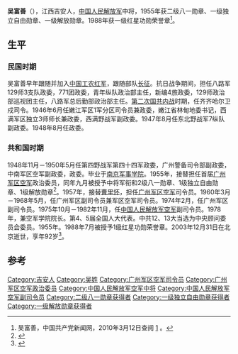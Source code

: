 {{noteTA
|1=zh-hans:蒋介石;zh-hk:蒋介石;zh-tw:蒋中正;
|2=zh-hans:斯大林;zh-hk:史太林;zh-tw:史達林;
|3=zh-cn:朝鲜战争; zh-sg:韩战; zh-tw:韓戰; zh-hk:韓戰;}}
{{Infobox_officeholder
| name = 吴富善
| image name = Wufushan.jpg
| width = 200
| now = 
| period = 
| Sex =
| different name =
| party = {{中国共产党}}
| nationality = {{PRC}}
| Native place =
| date of birth = 1912年10月10日
| place of birth = {{ROC-1912}}[[江西省|江西省]][[庐陵|庐陵]]（今吉安县）良视村
| date of death = {{death date and age|2003|12|31|1912|10|10}}
| place of death = {{PRC}}[[北京|北京]]
| religion = [[共产主义|共产主义]]
| spouse = 
| relatives = 
| educate = 
* 半年私塾
| past =
* 中国工农红军第12师连政治委员
* 红1军团第7师第19团政治委员
* 红1军团第1师政治部巡视员、宣传科科长
* 1942年，八路军后勤部政治部主任
* 齐齐哈尔卫戍司令部司令员
* 东北民主联军警备第1旅旅长兼政治委员，林甸地委书记兼军分区司令员，嫩江军区第一军分区司令员兼政治委员，西满军区独立第3 师师长兼政治委员
* 东北野战军第7纵队副政治委员、政治委员
* 第四野战军第44军政治委员
* 广州军区空军司令员、广州军区副司令员兼军区空军司令员
* 1975年8月，广州军区顾问
* 1975年10月，人民解放军空军副司令员
* 1978年，空军指挥学院院长
| work =
}}
'''吴富善'''（{{bd|1911年|10月10日|2003年|12月31日}}），江西吉安人，[[中国人民解放军|中国人民解放军]]中将，1955年获二级八一勋章、一级独立自由勋章、一级解放勋章。1988年获一级红星功勋荣誉章<ref name="官方">吴富善，中国共产党新闻网，2010年3月12日查阅 [http://dangshi.people.com.cn/GB/165617/165618/166491/167908/9975086.html] {{Wayback|url=http://dangshi.people.com.cn/GB/165617/165618/166491/167908/9975086.html |date=20160304092530 }}。</ref>。

==生平 ==
=== 民国时期 ===
吴富善早年跟随并加入[[中国工农红军|中国工农红军]]，跟随部队[[长征|长征]]。抗日战争期间，担任八路军129师3支队政委，771团政委，青年纵队政治部主任，新编4旅政委，129师政治部巡视团主任，八路军总后勤部政治部主任。[[第二次国共内战|第二次国共内战]]时期，任齐齐哈尔卫戍司令。1946年6月任嫩江军区1军分区司令员兼政委，嫩江省林甸地委书记，西满军区独立3师师长兼政委，西满野战军副政委。1947年8月任东北野战军7纵队副政委。1948年8月任政委。

=== 共和国时期 ===
1948年11月－1950年5月任第四野战军第四十四军政委，广州警备司令部副政委，中南军区空军副政委，政委。毕业于[[南京军事学院|南京军事学院]]。1955年，接替担任首届[[广州军区空军|广州军区空军]]政治委员，同年九月被授予中将军衔和2级八一勋章、1级独立自由勋章、1级解放勋章<ref>{{Cite book|title=将帅诗词|last=李殿仁，吴纪学，马厚寅编|publisher=北京：[[中国言实出版社|中国言实出版社]]|year=2017.07|isbn=978-7-5171-2362-0|pages=132}}</ref>。1957年，接替[[曹里怀|曹里怀]]，担任[[广州军区空军|广州军区空军]]司令员。1960年3月－1968年5月，任广州军区副司令员兼军区空军司令员。1974年2月，任广州军区副司令员。1975年10月－1982年11月，任[[中国人民解放军空军|中国人民解放军空军]]副司令员。1978年，兼空军学院院长。第4、5届全国人大代表。中共12、13大当选为中央顾问委员会委员。1955年。1988年7月被授予1级红星功勋荣誉章。2003年12月31日在北京逝世，享年92岁<ref>{{Cite book|title=中国人民解放军将帅名录 第1卷|last=《星火燎原》编辑部编|publisher=北京：[[解放军出版社|解放军出版社]]|year=2006.01|isbn=7-5065-5055-5|pages=295}}</ref>。

== 参考 ==
{{reflist}}
{{start box}}
{{s-mil}}
{{succession box|[[首任|首任]]|[[刘锦平|刘锦平]]|[[中国人民解放军|中国人民解放军]][[广州军区空军|广州军区空军]]政治委员|1955年7月-1957年9月}}
{{succession box|[[曹里怀|曹里怀]]|[[王璞_(空军)|王璞]]|[[中国人民解放军|中国人民解放军]][[广州军区空军|广州军区空军]]司令员|1957年9月-1968年7月}}
{{end box}}
{{中國人民解放軍開國中將}}
[[Category:吉安人|Category:吉安人]]
[[Category:吴姓|Category:吴姓]]
[[Category:广州军区空军司令员|Category:广州军区空军司令员]]
[[Category:广州军区空军政治委员|Category:广州军区空军政治委员]]
[[Category:中国人民解放军空军中将|Category:中国人民解放军空军中将]]
[[Category:中国人民解放军空军副司令员|Category:中国人民解放军空军副司令员]]
[[Category:二级八一勋章获得者|Category:二级八一勋章获得者]]
[[Category:一级独立自由勋章获得者|Category:一级独立自由勋章获得者]]
[[Category:一级解放勋章获得者|Category:一级解放勋章获得者]]